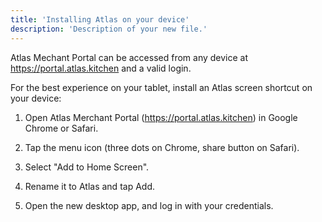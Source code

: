 ```yaml
---
title: 'Installing Atlas on your device'
description: 'Description of your new file.'
---
```


Atlas Mechant Portal can be accessed from any device at https://portal.atlas.kitchen and a valid login.


For the best experience on your tablet, install an Atlas screen shortcut on your device:

1. Open Atlas Merchant Portal (https://portal.atlas.kitchen) in Google Chrome or Safari.

2. Tap the menu icon (three dots on Chrome, share button on Safari).

3. Select "Add to Home Screen".

4. Rename it to Atlas and tap Add.

5. Open the new desktop app, and log in with your credentials.